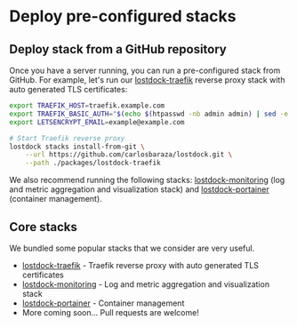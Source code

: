 
# Deploy pre-configured stacks

## Deploy stack from a GitHub repository

Once you have a server running, you can run a pre-configured stack from GitHub. For example, let's run our [lostdock-traefik](/docs/core-stacks/lostdock-traefik) reverse proxy stack with auto generated TLS certificates:

```bash
export TRAEFIK_HOST=traefik.example.com
export TRAEFIK_BASIC_AUTH="$(echo $(htpasswd -nb admin admin) | sed -e s/\\$/\\$\\$/g)"
export LETSENCRYPT_EMAIL=example@example.com

# Start Traefik reverse proxy
lostdock stacks install-from-git \
    --url https://github.com/carlosbaraza/lostdock.git \
    --path ./packages/lostdock-traefik
```

We also recommend running the following stacks: [lostdock-monitoring](/docs/core-stacks/lostdock-monitoring) (log and metric aggregation and visualization stack) and [lostdock-portainer](/docs/core-stacks/lostdock-portainer) (container management).

## Core stacks

We bundled some popular stacks that we consider are very useful.

- [lostdock-traefik](/docs/core-stacks/lostdock-traefik) - Traefik reverse proxy with auto generated TLS certificates
- [lostdock-monitoring](/docs/core-stacks/lostdock-monitoring) - Log and metric aggregation and visualization stack
- [lostdock-portainer](/docs/core-stacks/lostdock-portainer) - Container management
- More coming soon... Pull requests are welcome!
